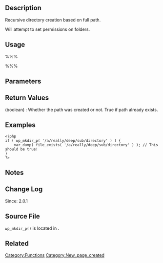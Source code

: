 == Description ==
Recursive directory creation based on full path. 

Will attempt to set permissions on folders. 

== Usage ==
%%%<?php wp_mkdir_p( $target ) ?>%%%

== Parameters ==
{{Parameter|$target|string|Full path to attempt to create.}}

== Return Values ==
; (boolean) : Whether the path was created or not. True if path already exists.

== Examples ==
<pre>
<?php
if ( wp_mkdir_p( '/a/really/deep/sub/directory' ) ) {
    var_dump( file_exists( '/a/really/deep/sub/directory' ) ); // This should be true!
}
?>
</pre>

== Notes ==

== Change Log ==
Since: 2.0.1

== Source File ==
<tt>wp_mkdir_p()</tt> is located in {{Trac|wp-includes/functions.php}}.

== Related ==
<!--
    To Do:
    Need to find related functions.
    Need to create groups of functions and create templates to add them to a page quickly.
    Some functions may be related to many groups of functions.
-->

{{Tag Footer}}

[[Category:Functions]]
[[Category:New_page_created]]